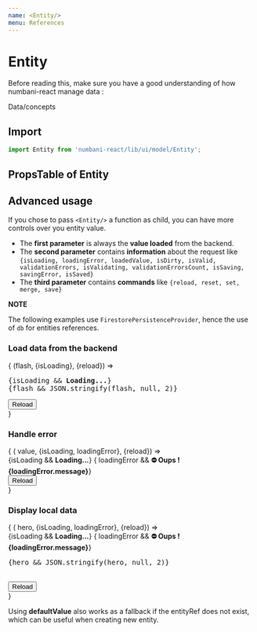 ```yaml
---
name: <Entity/>
menu: References
---
```




# Entity

Before reading this, make sure you have a good understanding of how numbani-react manage data : 
<Link to="docs-data-concepts">Data/concepts</Link>

## Import

```javascript
import Entity from 'numbani-react/lib/ui/model/Entity';
```

## PropsTable of Entity

<PropsTable of={Entity} />

## Advanced usage

If you chose to pass `<Entity/>` a function as child, you can have more controls over you entity value.

- The **first parameter** is always the **value loaded** from the backend.
- The **second parameter** contains **information** about the request like 
`{isLoading, loadingError, loadedValue, isDirty, isValid, validationErrors, isValidating, validationErrorsCount, isSaving, savingError, isSaved}`
- The **third parameter** contains **commands** like `{reload, reset, set, merge, save}`

**NOTE**

The following examples use `FirestorePersistenceProvider`, hence the use of `db` for entities references.

### Load data from the backend

<Playground>
<Entity repo={heroesRepo} entityRef={db.collection("heroes").doc("flash")}>
{
(flash, {isLoading}, {reload}) =>
<div>
<pre>
{isLoading && <b>Loading...</b>}
{flash && JSON.stringify(flash, null, 2)}
</pre>
<button onClick={reload}>Reload</button>
</div>
}
</Entity>
</Playground>

### Handle error

<Playground>
<Entity repo={heroesRepo} entityRef={db.collection("heroes").doc("dontExist")}>
{
( value, {isLoading, loadingError}, {reload}) =>
<div>
{isLoading && <b>Loading...</b>}
{ loadingError && <b>⛔️ Oups ! {loadingError.message}</b>}
<br/>
<button onClick={reload}>Reload</button>
</div>
}
</Entity>
</Playground>

### Display local data

<Playground>
<Entity repo={heroesRepo} 
defaultValue={{"alias": "React man",
  "colors": [],
  "name": "Youare waitforit Awesome",
  "powers": [
    "React prodigy", "JS proficiency"
  ]}}>
{
( hero, {isLoading, loadingError}, {reload}) =>
<div>
{isLoading && <b>Loading...</b>}
{ loadingError && <b>⛔️ Oups ! {loadingError.message}</b>}
<pre>
{hero && JSON.stringify(hero, null, 2)}
</pre>
<br/>
<button onClick={reload}>Reload</button>
</div>
}
</Entity>
</Playground>

Using **defaultValue** also works as a fallback if the entityRef does not exist, which can be useful when creating new entity.
